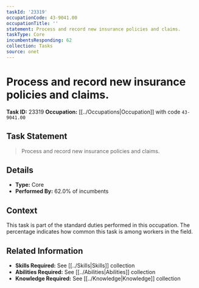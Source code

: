```yaml
---
taskId: '23319'
occupationCode: 43-9041.00
occupationTitle: ''
statement: Process and record new insurance policies and claims.
taskType: Core
incumbentsResponding: 62
collection: Tasks
source: onet
---
```

# Process and record new insurance policies and claims.

**Task ID:** 23319
**Occupation:** [[../Occupations|Occupation]] with code `43-9041.00`

## Task Statement

> Process and record new insurance policies and claims.

## Details

- **Type:** Core
- **Performed By:** 62.0% of incumbents

## Context

This task is part of the standard duties performed in this occupation. The percentage indicates how common this task is among workers in the field.

## Related Information

- **Skills Required:** See [[../Skills|Skills]] collection
- **Abilities Required:** See [[../Abilities|Abilities]] collection
- **Knowledge Required:** See [[../Knowledge|Knowledge]] collection
